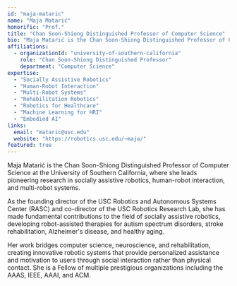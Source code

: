 ```yaml
---
id: "maja-mataric"
name: "Maja Matarić"
honorific: "Prof."
title: "Chan Soon-Shiong Distinguished Professor of Computer Science"
bio: "Maja Matarić is the Chan Soon-Shiong Distinguished Professor of Computer Science at the University of Southern California, where she leads pioneering research in socially assistive robotics, human-robot interaction, and multi-robot systems."
affiliations:
  - organizationId: "university-of-southern-california"
    role: "Chan Soon-Shiong Distinguished Professor"
    department: "Computer Science"
expertise:
  - "Socially Assistive Robotics"
  - "Human-Robot Interaction"
  - "Multi-Robot Systems"
  - "Rehabilitation Robotics"
  - "Robotics for Healthcare"
  - "Machine Learning for HRI"
  - "Embodied AI"
links:
  email: "mataric@usc.edu"
  website: "https://robotics.usc.edu/~maja/"
featured: true
---
```


Maja Matarić is the Chan Soon-Shiong Distinguished Professor of Computer Science at the University of Southern California, where she leads pioneering research in socially assistive robotics, human-robot interaction, and multi-robot systems.

As the founding director of the USC Robotics and Autonomous Systems Center (RASC) and co-director of the USC Robotics Research Lab, she has made fundamental contributions to the field of socially assistive robotics, developing robot-assisted therapies for autism spectrum disorders, stroke rehabilitation, Alzheimer's disease, and healthy aging.

Her work bridges computer science, neuroscience, and rehabilitation, creating innovative robotic systems that provide personalized assistance and motivation to users through social interaction rather than physical contact. She is a Fellow of multiple prestigious organizations including the AAAS, IEEE, AAAI, and ACM.
